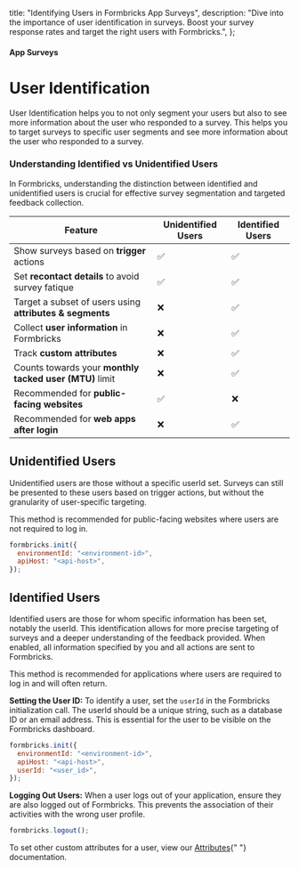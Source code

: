   title: "Identifying Users in Formbricks App Surveys",
  description:
    "Dive into the importance of user identification in surveys. Boost your survey response rates and target the right users with Formbricks.",
};

#### App Surveys

# User Identification

User Identification helps you to not only segment your users but also to see more information about the user who responded to a survey. This helps you to target surveys to specific user segments and see more information about the user who responded to a survey.

### Understanding Identified vs Unidentified Users

In Formbricks, understanding the distinction between identified and unidentified users is crucial for effective survey segmentation and targeted feedback collection.

| Feature                                                  | Unidentified Users | Identified Users |
| -------------------------------------------------------- | ------------------ | ---------------- |
| Show surveys based on **trigger** actions                | ✅                 | ✅               |
| Set **recontact details** to avoid survey fatique        | ✅                 | ✅               |
| Target a subset of users using **attributes & segments** | ❌                 | ✅               |
| Collect **user information** in Formbricks               | ❌                 | ✅               |
| Track **custom attributes**                              | ❌                 | ✅               |
| Counts towards your **monthly tacked user (MTU)** limit  | ❌                 | ✅               |
| Recommended for **public-facing websites**               | ✅                 | ❌               |
| Recommended for **web apps after login**                 | ❌                 | ✅               |

## Unidentified Users

Unidentified users are those without a specific userId set. Surveys can still be presented to these users based on trigger actions, but without the granularity of user-specific targeting.

This method is recommended for public-facing websites where users are not required to log in.

<Col>
<CodeGroup title="Initialization without a user ID">

```javascript
formbricks.init({
  environmentId: "<environment-id>",
  apiHost: "<api-host>",
});
```

</CodeGroup>
</Col>

## Identified Users

Identified users are those for whom specific information has been set, notably the userId. This identification allows for more precise targeting of surveys and a deeper understanding of the feedback provided. When enabled, all information specified by you and all actions are sent to Formbricks.

This method is recommended for applications where users are required to log in and will often return.

**Setting the User ID:**
To identify a user, set the `userId` in the Formbricks initialization call. The userId should be a unique string, such as a database ID or an email address. This is essential for the user to be visible on the Formbricks dashboard.

<Col>
<CodeGroup title="Initialization with a user ID">

```javascript
formbricks.init({
  environmentId: "<environment-id>",
  apiHost: "<api-host>",
  userId: "<user_id>",
});
```

</CodeGroup>
</Col>

**Logging Out Users:**
When a user logs out of your application, ensure they are also logged out of Formbricks. This prevents the association of their activities with the wrong user profile.

<Col>
<CodeGroup title="Logging out User">

```javascript
formbricks.logout();
```

</CodeGroup>
</Col>

<Note>
  To set other custom attributes for a user, view our <a href="/docs/in-app-surveys/attributes">Attributes</a>{" "}
  documentation.
</Note>

